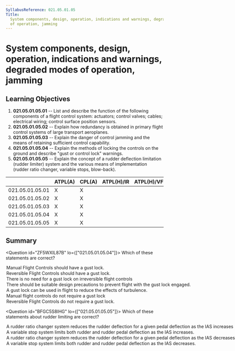 ```yaml
---
SyllabusReference: 021.05.01.05
Title:
  System components, design, operation, indications and warnings, degraded modes
  of operation, jamming
---
```


# System components, design, operation, indications and warnings, degraded modes of operation, jamming

## Learning Objectives

1.  **021.05.01.05.01** -- List and describe the function of the following
    components of a flight control system: actuators; control valves; cables;
    electrical wiring; control surface position sensors.
2.  **021.05.01.05.02** -- Explain how redundancy is obtained in primary flight
    control systems of large transport aeroplanes.
3.  **021.05.01.05.03** -- Explain the danger of control jamming and the means
    of retaining sufficient control capability.
4.  **021.05.01.05.04** -- Explain the methods of locking the controls on the
    ground and describe "gust or control lock" warnings.
5.  **021.05.01.05.05** -- Explain the concept of a rudder deflection limitation
    (rudder limiter) system and the various means of implementation (rudder
    ratio changer, variable stops, blow-back).

|                 | ATPL(A) | CPL(A) | ATPL(H)/IR | ATPL(H)/VFR | CPL(H) | IR  | CBIR(A) |
| --------------- | ------- | ------ | ---------- | ----------- | ------ | --- | ------- |
| 021.05.01.05.01 | X       | X      |            |             |        |     |         |
| 021.05.01.05.02 | X       | X      |            |             |        |     |         |
| 021.05.01.05.03 | X       | X      |            |             |        |     |         |
| 021.05.01.05.04 | X       | X      |            |             |        |     |         |
| 021.05.01.05.05 | X       | X      |            |             |        |     |         |

## Summary

<Question id="ZF5WXIL87B" lo={["021.05.01.05.04"]}>
  <Text variant="oneTwo">Which of these statements are correct?</Text>
<Option subject={[[]]}>Manual Flight Controls should have a gust lock.</Option>
<Option subject={[[]]}>
  Reversible Flight Controls should have a gust lock.
</Option>
<Option
  correct
  why="In irreversible systems, a gust lock is not needed since the hydraulic actuator is able to lock itself in the failed or neutral position."
>
  There is no need for a gust lock on irreversible flight controls
</Option>
<Option>
  There should be suitable design precautions to prevent flight with the gust
  lock engaged.
</Option>
<Option>
  A gust lock can be used in flight to reduce the effects of turbulence.
</Option>

  <Option>Manual flight controls do not require a gust lock</Option>
  <Option>Reversible Flight Controls do not require a gust lock.</Option>
</Question>

<Question id="BFGC5S8IHG" lo={["021.05.01.05.05"]}>
  <Text variant="oneTwo">
    Which of these statements about rudder limiting are correct?
  </Text>
<Option subject={[[]]}>
  A rudder ratio changer system reduces the rudder deflection for a given pedal
  deflection as the IAS increases
</Option>
<Option subject={[[]]}>
  A variable stop system limits both rudder and rudder pedal deflection as the
  IAS increases.
</Option>
<Option>
  A rudder ratio changer system reduces the rudder deflection for a given pedal
  deflection as the IAS decreases
</Option>

  <Option>
    A variable stop system limits both rudder and rudder pedal deflection as the
    IAS decreases.
  </Option>
</Question>
